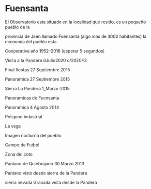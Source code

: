# Fuensanta

El Observatorio esta situado en la localidad que resido, es un pequeño pueblo de la

provincia de Jaén llamado Fuensanta (algo mas de 3000 habitantes) la economia del pueblo esta
<Imagen src="fuensanta/entradarr.jpg" />

Cooperativa año 1952–2016 (esperar 5 segundos)
<Imagen src="fuensanta/pandera2jpg.jpg" />
<Imagen src="fuensanta/pandera.jpg" />

Visita a la Pandera 6Julio2020 c/2020F3
<Imagen src="fuensanta/fotos-cooperativa-005.gif" />

Final fiestas 27 Septiembre 2015
<Imagen src="fuensanta/mosaico-fiesta-pueblo-27sep2015_re1.jpg" />

Panoramica 27 Septiembre 2015
<Imagen src="fuensanta/panoramica-2-re.jpg" />

Sierra La Pandera 1_Marzo-2015
<Imagen src="fuensanta/cima-pandera.jpg" />
<Imagen src="fuensanta/pantano-1marzo2015.jpg" />
<Imagen src="fuensanta/sierraa-nevadapanoramica_marzo_20115.jpg" />

Panoramicas de Fuensanta
<Imagen src="fuensanta/fuensanta.jpg" />
<Imagen src="fuensanta/panoramica4agosto2014.jpg" />
<Imagen src="fuensanta/sierrar-copia.jpg" />

Panoramica 4 Agosto 2014
<Imagen src="fuensanta/panoramica-pueblo-nevado-8-enero-2010.jpg" />
<Imagen src="fuensanta/panoramica-vega.jpg" />
<Imagen src="fuensanta/mosaico-pro-re.jpg" />

Poligono industrial
<Imagen src="fuensanta/poligono-amanecer.jpg" />
<Imagen src="fuensanta/poligono-industrialimg_1813.jpg" />

La vega
<Imagen src="fuensanta/vega-re-p3252261_1.jpg" />

Imagen nocturna del pueblo
<Imagen src="fuensanta/re-pro-img_1740_filtered.jpg" />

Campo de Futbol
<Imagen src="fuensanta/futbol.jpg" />

Zona del coto
<Imagen src="fuensanta/panorama-2.jpg" />

Pantano de Quiebrajano 30 Marzo 2013
<Imagen src="fuensanta/pantano-quiebrajano-30marzo-2013.jpg" />

Pantano visto desde sierra de la Pandera
<Imagen src="fuensanta/pantano-pandera.jpg" />

sierra nevada Granada vista desde la Pandera
<Imagen src="fuensanta/sierra-nevadapa.jpg" />